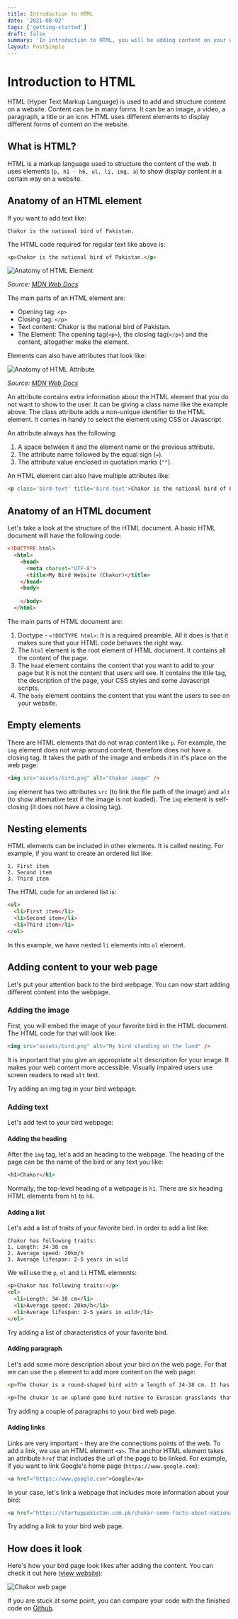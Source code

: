 ```yaml
---
title: Introduction to HTML
date: '2021-08-02'
tags: ['getting-started']
draft: false
summary: 'In introduction to HTML, you will be adding content on your webpage using different HTML tags. It will give you a quick introduction to HTML tags, attributes and code.'
layout: PostSimple
---
```


# Introduction to HTML
HTML (Hyper Text Markup Language) is used to add and structure content on a website. Content can be in many forms. It can be an image, a video, a paragraph, a title or an icon. HTML uses different elements to display different forms of content on the website.

## What is HTML?
HTML is a markup language used to structure the content of the web. It uses elements (`p, h1 - h6, ul, li, img, a`) to show display content in a certain way on a website.

## Anatomy of an HTML element
If you want to add text like:

```
Chakor is the national bird of Pakistan.
```

The HTML code required for regular text like above is:

```html
<p>Chakor is the national bird of Pakistan.</p>
```

![Anatomy of HTML Element](/static/images/html-basics-1.png)

*Source: [MDN Web Docs](https://developer.mozilla.org/en-US/)*

The main parts of an HTML element are:

- Opening tag: `<p>`
- Closing tag: `</p>`
- Text content: Chakor is the national bird of Pakistan.
- The Element: The opening tag(`<p>`), the closing tag(`</p>`) and the content, altogether make the element.

Elements can also have attributes that look like:

![Anatomy of HTML Attribute](/static/images/html-basics-2.png)

*Source: [MDN Web Docs](https://developer.mozilla.org/en-US/)*

An attribute contains extra information about the HTML element that you do not want to show to the user. It can be giving a class name like the example above. The class attribute adds a non-unique identifier to the HTML element. It comes in handy to select the element using CSS or Javascript.

An attribute always has the following:

1. A space between it and the element name or the previous attribute.
2. The attribute name followed by the equal sign (`=`).
3. The attribute value enclosed in quotation marks (`""`).

An HTML element can also have multiple attributes like:

```html
<p class='bird-text' title='bird-text'>Chakor is the national bird of Pakistan.</p>
```

## Anatomy of an HTML document
Let's take a look at the structure of the HTML document. A basic HTML document will have the following code:

```html
<!DOCTYPE html>
  <html>
    <head>
      <meta charset="UTF-8">
      <title>My Bird Website (Chakor)</title>
    </head>
    <body>
      
    </body>
  </html>
```

The main parts of HTML document are:
1. Doctype - `<!DOCTYPE html>`: It is a required preamble. All it does is that it makes sure that your HTML code behaves the right way.
2. The `html` element is the root element of HTML document. It contains all the content of the page.
3. The `head` element contains the content that you want to add to your page but it is not the content that users will see. It contains the title tag, the description of the page, your CSS styles and some Javascript scripts.
4. The `body` element contains the content that you want the users to see on your website.

## Empty elements
There are HTML elements that do not wrap content like `p`. For example, the `img` element does not wrap around content, therefore does not have a closing tag. It takes the path of the image and embeds it in it's place on the web page:

```html
<img src="assets/bird.png" alt="Chakor image" />
```

`img` element has two attributes `src` (to link the file path of the image) and `alt` (to show alternative text if the image is not loaded). The `img` element is self-closing (it does not have a closing tag).

## Nesting elements
HTML elements can be included in other elements. It is called nesting. For example, if you want to create an ordered list like:

```
1. First item
2. Second item
3. Third item
```

The HTML code for an ordered list is:

```html
<ol>
  <li>First item</li>
  <li>Second item</li>
  <li>Third item</li>
</ol>
```

In this example, we have nested `li` elements into `ol` element.

## Adding content to your web page
Let's put your attention back to the bird webpage. You can now start adding different content into the webpage.

### Adding the image
First, you will embed the image of your favorite bird in the HTML document. The HTML code for that will look like:

```html
<img src="assets/bird.png" alt="My bird standing on the land" />
```

It is important that you give an appropriate `alt` description for your image. It makes your web content more accessible. Visually impaired users use screen readers to read `alt` text.

Try adding an img tag in your bird webpage.

### Adding text

Let's add text to your bird webpage:

#### Adding the heading

After the `img` tag, let's add an heading to the webpage. The heading of the page can be the name of the bird or any text you like:

```html
<h1>Chakor</h1>
```

Normally, the top-level heading of a webpage is `h1`. There are six heading HTML elements from `h1` to `h6`.

#### Adding a list

Let's add a list of traits of your favorite bird. In order to add a list like:

```
Chakor has following traits:
1. Length: 34-38 cm
2. Average speed: 20km/h
3. Average lifespan: 2-5 years in wild
```

We will use the `p`, `ol` and `li` HTML elements:

```html
<p>Chakor has following traits:</p>
<ol>
  <li>Length: 34-38 cm</li>
  <li>Average speed: 20km/h</li>
  <li>Average lifespan: 2-5 years in wild</li>
</ol>
```

Try adding a list of characteristics of your favorite bird.

#### Adding paragraph

Let's add some more description about your bird on the web page. For that we can use the `p` element to add more content on the web page:

```html
<p>The Chukar is a round-shaped bird with a length of 34-38 cm. It has a light brown back & grayish breasts, as well as a buff stomach. It has a white face with such a black gorget on it. Its flanks are striped with rufous, and its legs are bright red.</p>

<p>The chukar is an upland game bird native to Eurasian grasslands that belongs to the pheasant species. This sparrow has a historical range in Asia that extends from Pakistan, Kashmir, & Afghan to southeastern Europe.</p>
```

Try adding a couple of paragraphs to your bird web page.

#### Adding links

Links are very important - they are the connections points of the web. To add a link, we use an HTML element `<a>`. The anchor HTML element takes an attribute `href` that includes the url of the page to be linked. For example, if you want to link Google's home page (`https://www.google.com`):

```html
<a href="https://www.google.com">Google</a>
```

In your case, let's link a webpage that includes more information about your bird:

```html
<a href="https://startuppakistan.com.pk/chukar-some-facts-about-national-bird-of-pakistan/">More information</a>
```

Try adding a link to your bird web page.

## How does it look

Here's how your bird page look likes after adding the content. You can check it out here ([view website](https://topcamp.github.io/my-bird-website/)):

![Chakor web page](/static/images/html-basics-3.png)

If you are stuck at some point, you can compare your code with the finished code on [Github](https://github.com/TopCamp/my-bird-website/blob/gh-pages/index.html).
